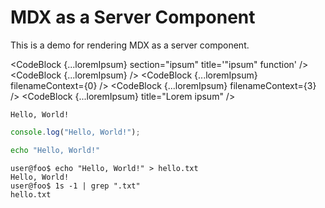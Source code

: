 
# MDX as a Server Component

This is a demo for rendering MDX as a server component.

<CodeBlock {...loremIpsum} section="ipsum" title='"ipsum" function' />
<CodeBlock {...loremIpsum} />
<CodeBlock {...loremIpsum} filenameContext={0} />
<CodeBlock {...loremIpsum} filenameContext={3} />
<CodeBlock {...loremIpsum} title="Lorem ipsum" />

```
Hello, World!
```

```ts title="hello-world.ts"
console.log("Hello, World!");
```

```sh
echo "Hello, World!"
```

```console
user@foo$ echo "Hello, World!" > hello.txt
Hello, World!
user@foo$ 1s -1 | grep ".txt"
hello.txt
```
